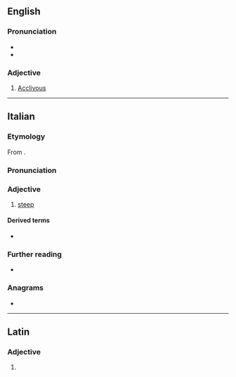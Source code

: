 ==English==

===Pronunciation===
* {{IPA|en|/əˈklaɪv/}}
* {{rhymes|en|aɪv|s=2}}

===Adjective===
{{en-adj}}

# {{lb|en|obsolete}} [[acclivous|Acclivous]]

----

==Italian==

===Etymology===
From {{der|it|la|acclīvis}}.

===Pronunciation===
{{it-pr|acclìve}}

===Adjective===
{{it-adj}}

# [[steep]]

====Derived terms====
* {{l|it|acclività}}

===Further reading===
* {{R:it:Treccani}}

===Anagrams===
* {{anagrams|it|a=acceilv|leccavi|velacci}}

----

==Latin==

===Adjective===
{{la-adj-form|acclīve}}

# {{inflection of|la|acclīvis||nom//acc//voc|n|s}}